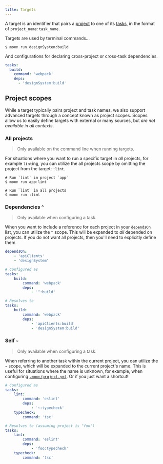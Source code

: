 ```yaml
---
title: Targets
---
```


A target is an identifier that pairs a [project](./project) to one of its [tasks](./task), in the
format of `project_name:task_name`.

Targets are used by terminal commands...

```shell
$ moon run designSystem:build
```

And configurations for declaring cross-project or cross-task dependencies.

```yaml
tasks:
  build:
    command: 'webpack'
    deps:
      - 'designSystem:build'
```

## Project scopes

While a target typically pairs project and task names, we also support advanced targets through a
concept known as project scopes. Scopes allow us to easily define targets with external or many
sources, but _are not available in all contexts_.

### All projects

> Only available on the command line when running targets.

For situations where you want to run a specific target in _all_ projects, for example `lint`ing, you
can utilize the all projects scope by omitting the project from the target: `:lint`.

```shell
# Run `lint` in project `app`
$ moon run app:lint

# Run `lint` in all projects
$ moon run :lint
```

### Dependencies `^`

> Only available when configuring a task.

When you want to include a reference for each project in your
[`dependsOn`](../config/project#dependson) list, you can utilize the `^` scope. This will be
expanded to _all_ depended on projects. If you do not want all projects, then you'll need to
explicitly define them.

```yaml title="project.yml"
dependsOn:
	- 'apiClients'
	- 'designSystem'

# Configured as
tasks:
	build:
		command: 'webpack'
		deps:
			- '^:build'

# Resolves to
tasks:
	build:
		command: 'webpack'
		deps:
			- 'apiClients:build'
			- 'designSystem:build'
```

### Self `~`

> Only available when configuring a task.

When referring to another task within the current project, you can utilize the `~` scope, which will
be expanded to the current project's name. This is useful for situations where the name is unknown,
for example, when configuring [`.moon/project.yml`](../config/global-project). Or if you just want a
shortcut!

```yaml title=".moon/project.yml"
# Configured as
tasks:
	lint:
		command: 'eslint'
		deps:
			- '~:typecheck'
	typecheck:
		command: 'tsc'

# Resolves to (assuming project is "foo")
tasks:
	lint:
		command: 'eslint'
		deps:
			- 'foo:typecheck'
	typecheck:
		command: 'tsc'
```
